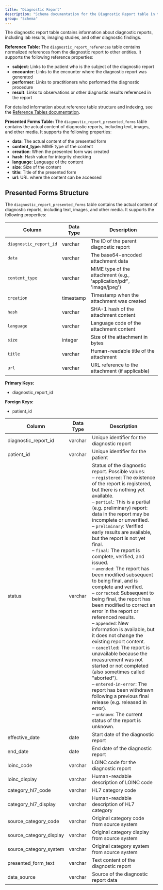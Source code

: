 ```yaml
---
title: "Diagnostic Report"
description: "Schema documentation for the Diagnostic Report table in the Metriport data model"
group: "Schema"
---
```


The diagnostic report table contains information about diagnostic reports, including lab results, imaging studies, and other diagnostic findings.

**Reference Table:**
The `diagnostic_report_references` table contains normalized references from the diagnostic report to other entities. It supports the following reference properties:
* **subject**: Links to the patient who is the subject of the diagnostic report
* **encounter**: Links to the encounter where the diagnostic report was generated
* **performer**: Links to practitioners who performed the diagnostic procedure
* **result**: Links to observations or other diagnostic results referenced in the report

For detailed information about reference table structure and indexing, see the [Reference Tables documentation](/medical-api/handling-data/schema/reference-tables).

**Presented Forms Table:**
The `diagnostic_report_presented_forms` table contains the actual content of diagnostic reports, including text, images, and other media. It supports the following properties:
* **data**: The actual content of the presented form
* **content_type**: MIME type of the content
* **creation**: When the presented form was created
* **hash**: Hash value for integrity checking
* **language**: Language of the content
* **size**: Size of the content
* **title**: Title of the presented form
* **url**: URL where the content can be accessed

## Presented Forms Structure

The `diagnostic_report_presented_forms` table contains the actual content of diagnostic reports, including text, images, and other media. It supports the following properties:

| Column | Data Type | Description |
| ------ | --------- | ----------- |
| `diagnostic_report_id` | varchar | The ID of the parent diagnostic report |
| `data` | varchar | The base64-encoded attachment data |
| `content_type` | varchar | MIME type of the attachment (e.g., 'application/pdf', 'image/jpeg') |
| `creation` | timestamp | Timestamp when the attachment was created |
| `hash` | varchar | SHA-1 hash of the attachment content |
| `language` | varchar | Language code of the attachment content |
| `size` | integer | Size of the attachment in bytes |
| `title` | varchar | Human-readable title of the attachment |
| `url` | varchar | URL reference to the attachment (if applicable) |

**Primary Keys:**
* diagnostic_report_id

**Foreign Keys:**
* patient_id

| Column | Data Type | Description |
| ------ | --------- | ----------- |
| diagnostic_report_id | varchar | Unique identifier for the diagnostic report |
| patient_id | varchar | Unique identifier for the patient |
| status | varchar | Status of the diagnostic report. Possible values: <br/>– `registered`: The existence of the report is registered, but there is nothing yet available. <br/>– `partial`: This is a partial (e.g. preliminary) report: data in the report may be incomplete or unverified. <br/>– `preliminary`: Verified early results are available, but the report is not yet final. <br/>– `final`: The report is complete, verified, and issued. <br/>– `amended`: The report has been modified subsequent to being final, and is complete and verified. <br/>– `corrected`: Subsequent to being final, the report has been modified to correct an error in the report or referenced results. <br/>– `appended`: New information is available, but it does not change the existing report content. <br/>– `cancelled`: The report is unavailable because the measurement was not started or not completed (also sometimes called "aborted"). <br/>– `entered-in-error`: The report has been withdrawn following a previous final release (e.g. released in error). <br/>– `unknown`: The current status of the report is unknown. |
| effective_date | date | Start date of the diagnostic report |
| end_date | date | End date of the diagnostic report |
| loinc_code | varchar | LOINC code for the diagnostic report |
| loinc_display | varchar | Human-readable description of LOINC code |
| category_hl7_code | varchar | HL7 category code |
| category_hl7_display | varchar | Human-readable description of HL7 category |
| source_category_code | varchar | Original category code from source system |
| source_category_display | varchar | Original category display from source system |
| source_category_system | varchar | Original category system from source system |
| presented_form_text | varchar | Text content of the diagnostic report |
| data_source | varchar | Source of the diagnostic report data |
